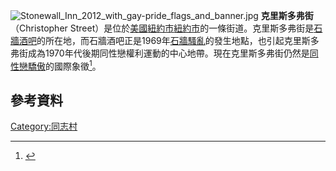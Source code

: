 [[File:Stonewall_Inn_2012_with_gay-pride_flags_and_banner.jpg|thumb]]
'''克里斯多弗街'''（Christopher Street）是位於[[美國|美國]][[紐約市|紐約市]][[西村_(紐約市)|紐約市]]的一條街道。克里斯多弗街是[[石牆酒吧|石牆酒吧]]的所在地，而石牆酒吧正是1969年[[石牆騷亂|石牆騷亂]]的發生地點，也引起克里斯多弗街成為1970年代後期同性戀權利運動的中心地帶。現在克里斯多弗街仍然是[[同性戀驕傲|同性戀驕傲]]的國際象徵<ref name="wbchris">{{cite web|url=http://www.planetout.com/news/history/archive/christopher.html|title=Christopher Street Gay Liberation Day: 1970|last=Stryker|first=Susan|publisher=PlanetOut|accessdate=28 June 2010|archiveurl=https://web.archive.org/web/20080331061402/http://www.planetout.com/news/history/archive/christopher.html|archivedate=2008年3月31日|deadurl=yes}}</ref>。
==參考資料==
{{Reflist}}
{{Commons category|Christopher Street (Manhattan)}}
[[Category:同志村|Category:同志村]]